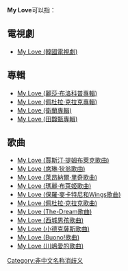 '''My Love'''可以指：
==電視劇==
*[[意外情緣My_Love|My Love (韓國電視劇)]]

== 專輯 ==
* [[My_Love_(麗莎·布洛科普專輯)|My Love (麗莎·布洛科普專輯)]]
* [[My_Love_(佩杜拉·克拉克專輯)|My Love (佩杜拉·克拉克專輯)]]
* [[My_Love_(衛蘭專輯)|My Love (衛蘭專輯)]]
* [[My_Love_(田馥甄專輯)|My Love (田馥甄專輯)]]

== 歌曲 ==
* [[My_Love_(賈斯汀·提姆布萊克歌曲)|My Love (賈斯汀·提姆布萊克歌曲)]]
* [[My_Love_(席琳·狄翁歌曲)|My Love (席琳·狄翁歌曲)]]
* [[My_Love_(萊昂納爾·里奇歌曲)|My Love (萊昂納爾·里奇歌曲)]]
* [[My_Love_(瑪麗·布萊姬歌曲)|My Love (瑪麗·布萊姬歌曲)]]
* [[My_Love_(保羅·麥卡特尼和Wings歌曲)|My Love (保羅·麥卡特尼和Wings歌曲)]]
* [[My_Love_(佩杜拉·克拉克歌曲)|My Love (佩杜拉·克拉克歌曲)]]
* [[My_Love_(The-Dream歌曲)|My Love (The-Dream歌曲)]]
* [[My_Love_(西城男孩歌曲)|My Love (西城男孩歌曲)]]
* [[My_Love_(小德克薩斯歌曲)|My Love (小德克薩斯歌曲)]]
* [[My_Love_(Buono!歌曲)|My Love (Buono!歌曲)]]
* [[My_Love_(川嶋愛的歌曲)|My Love (川嶋愛的歌曲)]]


{{消歧義|Cat=作品消歧義}}

[[Category:非中文名称消歧义|Category:非中文名称消歧义]]